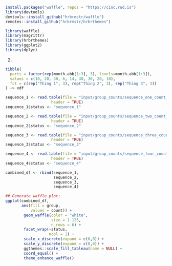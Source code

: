 

```r
install.packages("waffle", repos = "https://cinc.rud.is")
library(devtools)
devtools::install_github("hrbrmstr/waffle")
remotes::install_github("hrbrmstr/hrbrthemes")

library(waffle)
library(magrittr)
library(hrbrthemes)
library(ggplot2)
library(dplyr)
```

2. 

```r
tibble(
  parts = factor(rep(month.abb[1:3], 3), levels=month.abb[1:3]),
  values = c(10, 20, 30, 6, 14, 40, 30, 20, 10),
  fct = c(rep("Thing 1", 3), rep("Thing 2", 3), rep("Thing 3", 3))
) -> xdf

sequence_1 <- read.table(file = "input/group_counts/sequence_one_count_modified.txt",
                    header = TRUE)
sequence_1$status <- "sequence_1"

sequence_2 <- read.table(file = "input/group_counts/sequence_two_count_modified.txt",
                    header = TRUE)
sequence_2$status <- "sequence_2"

sequence_3 <- read.table(file = "input/group_counts/sequence_three_count_modified.txt",
                    header = TRUE)
sequence_3$status <- "sequence_3"

sequence_4 <- read.table(file = "input/group_counts/sequence_four_count_modified.txt",
                    header = TRUE)
sequence_4$status <- "sequence_4"

combined_df <- rbind(sequence_1,
                     sequence_2,
                     sequence_3,
                     sequence_4)

## Generate waffle plot:
ggplot(combined_df,
       aes(fill = group,
           values = count)) +
        geom_waffle(color = "white",
                    size = 1.125,
                    n_rows = 6) +
        facet_wrap(~status,
                   ncol = 1) +
        scale_x_discrete(expand = c(0,0)) +
        scale_y_discrete(expand = c(0,0)) +
        ggthemes::scale_fill_tableau(name = NULL) +
        coord_equal() +
        theme_enhance_waffle()
```